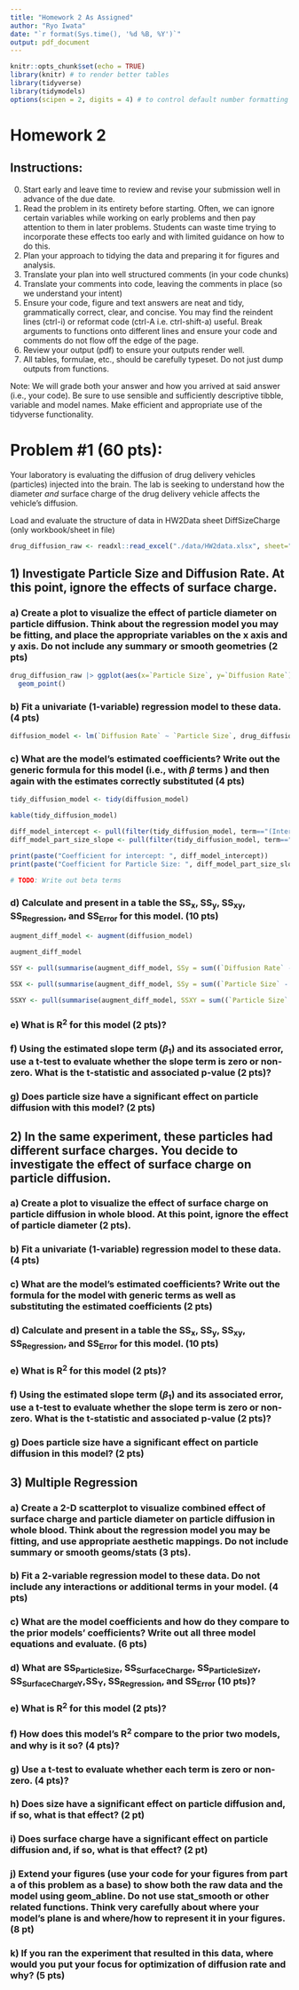 ```yaml
---
title: "Homework 2 As Assigned"
author: "Ryo Iwata"
date: "`r format(Sys.time(), '%d %B, %Y')`"
output: pdf_document
---
```


```r
knitr::opts_chunk$set(echo = TRUE)
library(knitr) # to render better tables
library(tidyverse)
library(tidymodels)
options(scipen = 2, digits = 4) # to control default number formatting
```
# Homework 2

## Instructions:

0. Start early and leave time to review and revise your submission well in advance of the due date.
1. Read the problem in its entirety before starting. Often, we can ignore certain variables while working on early problems and then pay attention to them in later problems. Students can waste time trying to incorporate these effects too early and with limited guidance on how to do this.
2. Plan your approach to tidying the data and preparing it for figures and analysis.
3. Translate your plan into well structured comments (in your code chunks)
4. Translate your comments into code, leaving the comments in place (so we understand your intent)
5. Ensure your code, figure and text answers are neat and tidy, grammatically correct, clear, and concise. You may find the reindent lines (ctrl-i) or reformat code (ctrl-A i.e. ctrl-shift-a) useful. Break arguments to functions onto different lines and ensure your code and comments do not flow off the edge of the page.
6. Review your output (pdf) to ensure your outputs render well. 
7. All tables, formulae, etc., should be carefully typeset. Do not just dump outputs from functions.

Note: We will grade both your answer and how you arrived at said answer (i.e., your code). Be sure to use sensible and sufficiently descriptive tibble, variable and model names. Make efficient and appropriate use of the tidyverse functionality. 

\newpage

# Problem \#1 (60 pts):

Your laboratory is evaluating the diffusion of drug delivery vehicles (particles) injected into the brain. The lab is seeking to understand how the diameter *and* surface charge of the drug delivery vehicle affects the vehicle’s diffusion.

Load and evaluate the structure of data in HW2Data sheet DiffSizeCharge (only workbook/sheet in file)

```r
drug_diffusion_raw <- readxl::read_excel("./data/HW2data.xlsx", sheet="DiffSizeCharge")
```


## 1) Investigate Particle Size and Diffusion Rate. At this point, ignore the effects of surface charge.

### a) Create a plot to visualize the effect of particle diameter on particle diffusion. Think about the regression model you may be fitting, and place the appropriate variables on the x axis and y axis. Do not include any summary or smooth geometries (2 pts)


```r
drug_diffusion_raw |> ggplot(aes(x=`Particle Size`, y=`Diffusion Rate`)) +
  geom_point()

```



### b) Fit a univariate (1-variable) regression model to these data. (4 pts)

```r
diffusion_model <- lm(`Diffusion Rate` ~ `Particle Size`, drug_diffusion_raw)
```


### c) What are the model's estimated coefficients? Write out the generic formula for this model (i.e., with $\beta$ terms ) and then again with the estimates correctly substituted (4 pts)

```r
tidy_diffusion_model <- tidy(diffusion_model)

kable(tidy_diffusion_model)

diff_model_intercept <- pull(filter(tidy_diffusion_model, term=="(Intercept)"), estimate)
diff_model_part_size_slope <- pull(filter(tidy_diffusion_model, term=="`Particle Size`"), estimate)

print(paste("Coefficient for intercept: ", diff_model_intercept))
print(paste("Coefficient for Particle Size: ", diff_model_part_size_slope))

# TODO: Write out beta terms

```

### d) Calculate and present in a table the SS~x~, SS~y~, SS~xy~, SS~Regression~, and SS~Error~ for this model. (10 pts)

```r
augment_diff_model <- augment(diffusion_model)

augment_diff_model

SSY <- pull(summarise(augment_diff_model, SSy = sum((`Diffusion Rate` - mean(`Diffusion Rate`))^2 )))

SSX <- pull(summarise(augment_diff_model, SSy = sum((`Particle Size` - mean(`Particle Size`))^2 )))

SSXY <- pull(summarise(augment_diff_model, SSXY = sum((`Particle Size` - mean(`Particle Size`)) *(`Diffusion Rate` - mean(`Diffusion Rate`) ))))
```

### e) What is R^2^ for this model (2 pts)?



### f) Using the estimated slope term ($\beta$~1~) and its associated error, use a t-test to evaluate whether the slope term is zero or non-zero. What is the t-statistic and associated p-value (2 pts)?


### g) Does particle size have a significant effect on particle diffusion with this model? (2 pts)


\newpage

## 2) In the same experiment, these particles had different surface charges. You decide to investigate the effect of surface charge on particle diffusion.

### a) Create a plot to visualize the effect of surface charge on particle diffusion in whole blood. At this point, ignore the effect of particle diameter (2 pts).


### b) Fit a univariate (1-variable) regression model to these data. (4 pts)


### c) What are the model's estimated coefficients? Write out the formula for the model with generic terms as well as substituting the estimated coefficients (2 pts)


### d) Calculate and present in a table the SS~x~, SS~y~, SS~xy~, SS~Regression~, and SS~Error~ for this model. (10 pts)



### e) What is R^2^ for this model (2 pts)?


### f) Using the estimated slope term ($\beta$~1~) and its associated error, use a t-test to evaluate whether the slope term is zero or non-zero. What is the t-statistic and associated p-value (2 pts)?

### g) Does particle size have a significant effect on particle diffusion in this model? (2 pts)


\newpage

## 3) Multiple Regression

### a) Create a 2-D scatterplot to visualize combined effect of surface charge and particle diameter on particle diffusion in whole blood. Think about the regression model you may be fitting, and use appropriate aesthetic mappings. Do not include summary or smooth geoms/stats (3 pts).


### b) Fit a 2-variable regression model to these data. Do not include any interactions or additional terms in your model. (4 pts)


### c) What are the model coefficients and how do they compare to the prior models' coefficients? Write out all three model equations and evaluate. (6 pts)


### d) What are SS~ParticleSize~, SS~SurfaceCharge~, SS~ParticleSizeY~, SS~SurfaceChargeY~,SS~Y~, SS~Regression~, and SS~Error~ (10 pts)?


### e) What is R^2^ for this model (2 pts)?


### f) How does this model's R^2^ compare to the prior two models, and why is it so? (4 pts)?


### g) Use a t-test to evaluate whether each term is zero or non-zero. (4 pts)?


### h) Does size have a significant effect on particle diffusion and, if so, what is that effect? (2 pt)



### i) Does surface charge have a significant effect on particle diffusion and, if so, what is that effect? (2 pt)



### j) Extend your figures (use your code for your figures from part a of this problem as a base) to show both the raw data and the model **using geom_abline**. Do not use stat_smooth or other related functions. Think very carefully about where your model's plane is and where/how to represent it in your figures. (8 pt)


### k) If you ran the experiment that resulted in this data, where would you put your focus for optimization of diffusion rate and why? (5 pts)
